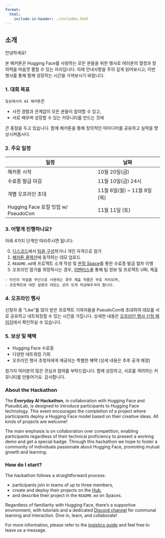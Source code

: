 ```yaml
---
format:
  html:
    include-in-header: ./includes.html
---
```


::: {.content-visible when-profile="korean"}
## 소개

안녕하세요!

본 해커톤은 Hugging Face를 사랑하는 모든 분들을 위한 행사로 여러분의 열정과 창의력을 마음껏 펼칠 수 있는 자리입니다. 아래 안내사항을 주의 깊게 읽어보시고, 이번 행사를 통해 함께 성장하는 시간을 가져보시기 바랍니다.

### 1. 대회 목표

`일상에서의 AI 해커톤`은

- 사전 경험과 관계없이 모든 분들이 참여할 수 있고,
- 서로 배우며 성장할 수 있는 커뮤니티를 만드는 것에

큰 중점을 두고 있습니다. 함께 해커톤을 통해 창의적인 아이디어를 공유하고 실력을 향상시켜봅시다.

### 2. 주요 일정

| 일정                    | 날짜   |
|-------------------------|-------|
| 해커톤 시작      | 10월 20일(금) |
| 수료증 발급 마감  | 11월 10일(금) 24시                  |
| 개별 오프라인 초대 | 11월 6일(월) ~ 11월 9일(목)       |
| Hugging Face 로컬 밋업 w/ PseudoCon | 11월 11일 (토)    |

<add-to-calendar-button
  name="Hugging Face KREW 2023 Hackathon: Everyday AI"
  location="Online"
  timeZone="Asia/Seoul"
  dates='[
    {
      "name":"KREW 2023 해커톤 시작",
      "description":"온라인으로 진행되는 해커톤의 시작입니다",
      "startDate":"2023-10-20"
    },
    {
      "name":"수료증 발급 마감",
      "description":"11월 10일까지 수료증을 다음 링크에서 꼭 받으세요! [url]https://huggingface.co/spaces/pseudolab/2023-Hackathon-Certification[/url]",
      "startDate":"2023-11-10"
    },
    {
      "name":"개별 오프라인 초대 시작",
      "description":"수료증 url, 팀 정보와 연락처를 다음 이벤터스 링크에 등록해주시면 개별적으로 연락 드리겠습니다! [url]https://event-us.kr/huggingfacekrew/event/72612[/url]",
      "startDate":"2023-11-06"
    },
    {
      "name":"Hugging Face 로컬 밋업 w/ PseudoCon",
      "description":"모두 워커힐에서 만나요!",
      "startDate":"2023-11-11",
      "startTime":"14:00",
      "endTime":"18:00",
      "location":"워커힐 컨벤션 센터"
    }
  ]'
  options="'Apple','Google'"
  hideBackground="True"
  buttonStyle="flat"
></add-to-calendar-button>

### 3. 어떻게 진행하나요?

아래 4가지 단계만 따라주시면 됩니다:

0. [디스코드](https://hf.co/join/discord)에서 [팀을 구성](./tutorials/discord#how-to-form-teams)하거나 개인 자격으로 참가
1. [해커톤 콜렉션](https://huggingface.co/pseudolab)에 동작하는 데모 업로드
2. `README.md`에 프로젝트 소개 작성 및 [판정 Space](https://huggingface.co/spaces/pseudolab/2023-Hackathon-Certification)를 통한 수료증 발급 절차 이행
3. 오프라인 참가를 희망하시는 경우, [이벤터스](https://event-us.kr/huggingfacekrew/event/72612)를 통해 팀 정보 및 프로젝트 URL 제출

::: {.callout-note appearance="simple"}
    - 타인의 작업을 무단으로 사용하는 경우 제출 작품은 무효 처리되며,
    - 프로젝트에 대한 설명과 데모는 성의 있게 작성해주셔야 합니다.
:::

### 4. 오프라인 행사

신청자 중 "Like"를 많이 받은 프로젝트 기여자들을 PseudoCon에 초대하여 데모를 서로 공유하고 네트워킹할 수 있는 시간을 가집니다. 상세한 내용은 [오프라인 행사 신청 페이지](https://event-us.kr/huggingfacekrew/event/72612)에서 확인하실 수 있습니다.

### 5. 보상 및 혜택

- Hugging Face 수료증
- 다양한 네트워킹 기회
- 오프라인 행사 초청자에게 제공되는 특별한 혜택 (상세 내용은 추후 공개 예정)

참가자 여러분의 많은 관심과 참여를 부탁드립니다. 함께 성장하고, 서로를 격려하는 커뮤니티를 만들어가요. 감사합니다.

<!-- END OF KOREAN -->
:::

::: {.content-visible when-profile="english"}
### About the Hackathon

The **Everyday AI Hackathon**, in collaboration with Hugging Face and PseudoLab, is designed to introduce participants to Hugging Face technology. This event encourages the completion of a project where participants deploy a Hugging Face model based on their creative ideas. All kinds of projects are welcome!

The main emphasis is on collaboration over competition, enabling participants regardless of their technical proficiency to present a working demo and get a special badge. Through this hackathon we hope to foster a community of individuals passionate about Hugging Face, promoting mutual growth and learning.

### How do I start?

The hackathon follows a straightforward process:

- participants join in teams of up to three members,
- create and deploy their projects on the [Hub](https://huggingface.co/huggingface-hackathon-korea),
- and describe their project in the `README.md` on Spaces.

Regardless of familiarity with Hugging Face, there's a supportive environment, with tutorials and a dedicated [Discord channel]() for communal learning and interaction. Dive in, learn, and collaborate!

For more information, please refer to the [logistics guide](./logistics/index.qmd) and feel free to leave us a message.
:::